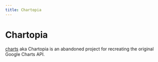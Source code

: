 ```yaml
---
title: Chartopia
---
```


# Chartopia

[charts](https://github.com/icco/charts) aka Chartopia is an abandoned project for recreating the original Google Charts API.
